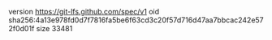 version https://git-lfs.github.com/spec/v1
oid sha256:4a13e978fd0d7f7816fa5be6f63cd3c20f57d716d47aa7bbcac242e572f0d01f
size 33481
